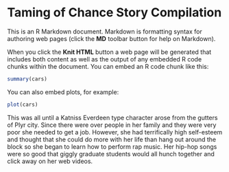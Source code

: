 Taming of Chance Story Compilation
========================================================

This is an R Markdown document. Markdown is formatting syntax for authoring web pages (click the **MD** toolbar button for help on Markdown).

When you click the **Knit HTML** button a web page will be generated that includes both content as well as the output of any embedded R code chunks within the document. You can embed an R code chunk like this:

```r
summary(cars)
```

You can also embed plots, for example:

```r
plot(cars)
```

This was all until a Katniss Everdeen type character arose from the gutters of Plyr city. Since there were over \Sexpr{sample(1000:10000,1)} people in her family and they were very poor she needed to get a job. However, she had terrifically high self-esteem and thought that she could do more with her life than hang out around the block so she began to learn how to perform rap music. Her hip-hop songs were so good that giggly graduate students would all hunch together and click away on her web videos.
